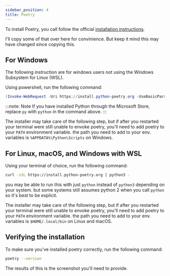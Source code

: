 ```yaml
---
sidebar_position: 4
title: Poetry
---
```


To install Poetry, you call follow the official [installation instructions](https://python-poetry.org/docs/#installation).

I'll copy some of that over here for convinience. But keep it mind this may have changed since copying this.

## For Windows
The following instruction are for windows users not using the Windows Subsystem for Linux (WSL).

Using powershell, run the following command:
```powershell
(Invoke-WebRequest -Uri https://install.python-poetry.org -UseBasicParsing).Content | py -
```

:::note: Note
If you have installed Python through the Microsoft Store, replace `py` with `python` in the command above.
:::

The installer may take care of the following step, but if after you restarted your terminal were still unable to envoke poetry, you'll need to add poetry to your `PATH` environment variable.
the path you need to add to your env. variables is `%APPDATA%\Python\Scripts` on Windows.

## For Linux, macOS, and Windows with WSL

Using your terminal of choice, run the following command:
```bash
curl -sSL https://install.python-poetry.org | python3 -
```

you may be able to run this with just `python` instead of `python3` depending on your system. but some systems still assumes python 2 when you call `python` so it's best to be explicit.

The installer may take care of the following step, but if after you restarted your terminal were still unable to envoke poetry, you'll need to add poetry to your `PATH` environment variable.
the path you need to add to your env. variables is `$HOME/.local/bin` on Linux and macOS.


## Verifying the installation
To make sure you've installed poetry correctly, run the following command:
```bash
poetry --version
```
The results of this is the screenshot you'll need to provide.